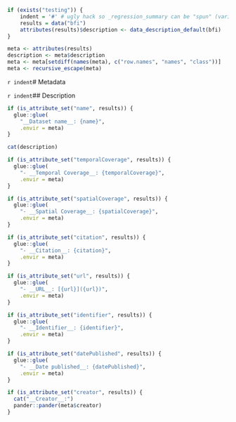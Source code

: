 ```r
if (exists("testing")) {
	indent = '#' # ugly hack so _regression_summary can be "spun" (variables included via `r ` have to be available)
	results = data("bfi")
	attributes(results)$description <- data_description_default(bfi)
}

meta <- attributes(results)
description <- meta$description
meta <- meta[setdiff(names(meta), c("row.names", "names", "class"))]
meta <- recursive_escape(meta)
```

`r indent`# Metadata

`r indent`## Description
```r
if (is_attribute_set("name", results)) {
  glue::glue(
    "__Dataset name__: {name}",
    .envir = meta)
}
```

```r
cat(description)
```

```r
if (is_attribute_set("temporalCoverage", results)) {
  glue::glue(
    "- __Temporal Coverage__: {temporalCoverage}",
    .envir = meta)
}
```
```r
if (is_attribute_set("spatialCoverage", results)) {
  glue::glue(
    "- __Spatial Coverage__: {spatialCoverage}",
    .envir = meta)
}
```
```r
if (is_attribute_set("citation", results)) {
  glue::glue(
    "- __Citation__: {citation}",
    .envir = meta)
}
```
```r
if (is_attribute_set("url", results)) {
  glue::glue(
    "- __URL__: [{url}]({url})",
    .envir = meta)
}
```
```r
if (is_attribute_set("identifier", results)) {
  glue::glue(
    "- __Identifier__: {identifier}",
    .envir = meta)
}
```
```r
if (is_attribute_set("datePublished", results)) {
  glue::glue(
    "- __Date published__: {datePublished}",
    .envir = meta)
}
```

```r
if (is_attribute_set("creator", results)) {
  cat("__Creator__:")
  pander::pander(meta$creator)
}
```
